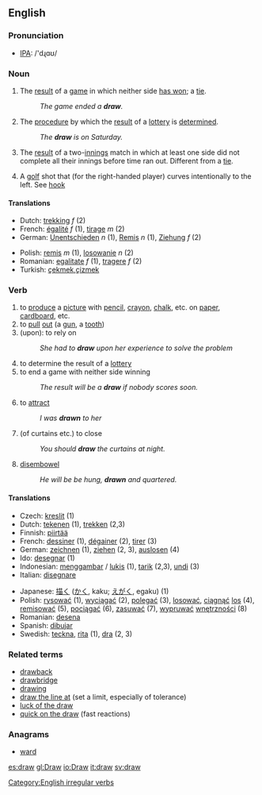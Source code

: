 ==English==

=== Pronunciation ===
*[[w:IPA|IPA]]: /'dɻɑʊ/

=== Noun ===
{{en-noun|draw|draws}}
# The [[result]] of a [[game]] in which neither side [[win|has won]]; a [[tie]].
#:''The game ended a '''draw'''.''
#The [[procedure]] by which the [[result]] of a [[lottery]] is [[determine]]d.
#:''The '''draw''' is on Saturday.''
# {{cricket}} The [[result]] of a two-[[innings]] match in which at least one side did not complete all their innings before time ran out. Different from a [[tie]].
#{{sports}} A [[golf]] shot that (for the right-handed player) curves intentionally to the left. See [[hook]]


==== Translations ====
{{top}}
*Dutch: [[trekking]] ''f'' (2)
*French: [[égalité]] ''f'' (1), [[tirage]] ''m'' (2)
*German: [[Unentschieden]] ''n'' (1), [[Remis]] ''n'' (1), [[Ziehung]] ''f'' (2)
{{mid}}
*Polish: [[remis]] ''m'' (1), [[losowanie]] ''n'' (2)
*Romanian: [[egalitate]] ''f'' (1), [[tragere]] ''f'' (2)
*Turkish: [[çekmek]],[[çizmek]]
{{bottom}}

=== Verb ===
[[Category:English irregular verbs]]
{{en-verb2|'''to draw'''|'''[[draws]]'''|'''[[drew]]'''|'''[[drawn]]'''|'''[[drawing]]'''}}

# to [[produce]] a [[picture]] with [[pencil]], [[crayon]], [[chalk]], etc. on [[paper]], [[cardboard]], etc.
# to [[pull]] [[out]] (a [[gun]], a [[tooth]])
# (upon): to rely on
#:''She had to '''draw''' upon her experience to solve the problem''
# to determine the result of a [[lottery]]
# to end a game with neither side winning
#:''The result will be a '''draw''' if nobody scores soon.''
# to [[attract]]
#:''I was '''drawn''' to her''
# (of curtains etc.) to close
#:''You should '''draw''' the curtains at night.''
# [[disembowel]]
#:''He will be be hung, '''drawn''' and quartered.''

==== Translations ====
{{top}}
*Czech: [[kreslit]] (1)
*Dutch: [[tekenen]] (1), [[trekken]] (2,3)
*Finnish: [[piirtää]]
*French: [[dessiner]] (1), [[dégainer]] (2), [[tirer]] (3)
*German: [[zeichnen]] (1), [[ziehen]] (2, 3), [[auslosen]] (4)
*Ido: [[desegnar]] (1)
*Indonesian: [[gambar|menggambar]] / [[lukis]] (1), [[tarik]] (2,3), [[undi]] (3)
*Italian: [[disegnare]]
{{mid}}
*Japanese: [[描く]] ([[かく]], kaku; [[えがく]], egaku) (1)
*Polish: [[rysować]] (1), [[wyciągać]] (2), [[polegać]] (3), [[losować]], [[ciągnąć]] [[los]] (4), [[remisować]] (5), [[pociągać]] (6), [[zasuwać]] (7), [[wypruwać]] [[wnętrzności]] (8)
*Romanian: [[desena]]
*Spanish: [[dibujar]]
*Swedish: [[teckna]], [[rita]] (1), [[dra]] (2, 3)
{{bottom}}

===Related terms===
*[[drawback]]
*[[drawbridge]]
*[[drawing]]
*[[draw the line at]] (set a limit, especially of tolerance)
*[[luck of the draw]]
*[[quick on the draw]] (fast reactions)

===Anagrams===
*[[ward]]

[[es:draw]]
[[gl:Draw]]
[[io:Draw]]
[[it:draw]]
[[sv:draw]]